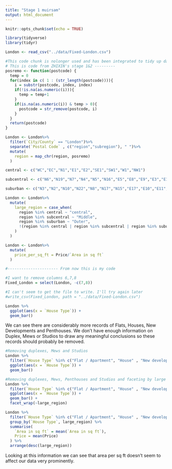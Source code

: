 ```yaml
---
title: "Stage 1 muirsam"
output: html_document
---
```


```r
knitr::opts_chunk$set(echo = TRUE)
```

```r
library(tidyverse)
library(tidyr)
```

```r
London <- read_csv("../data/Fixed-London.csv")
```

```r
#This code chunk is nolonger used and has been integrated to tidy up data r script
# This is code from ZHIXIN's stage 1&2 ---------
posremo <- function(postcode) {
  temp = 0
  for(index in c( 1 : (str_length(postcode)))){
    i = substr(postcode, index, index)
    if(!is.na(as.numeric(i))){
      temp = temp+1
    }
    if(is.na(as.numeric(i)) & temp > 0){
      postcode = str_remove(postcode, i)
    }
  }
  return(postcode)
}

London <- London%>%
  filter(`City/County` == "London")%>%
  separate(`Postal Code` , c("region","subregion"), " ")%>%
  mutate(
    region = map_chr(region, posremo)
  )

central <- c("WC","EC","N1","E1","E2","SE1","SW1","W1","NW1")

subcentral <- c("N6","N19","N7","N4","N5","N16","E5","E8","E9","E3","E14","SE16","SE8","SE14","SE4","SE17","SE15","SE5","SE11","SW4","SW8","SW9","SW11","SW3","SW10","SW5","SW7","W2","W8","W9","W11","NW3","NW5","NW6","NW8")

suburban <- c("N3","N2","N10","N22","N8","N17","N15","E17","E10","E11","E20","E15","E7","E12","E6","E13","E16","SE10","SE7","SE3","SE13","SE6","SE23","SE22","SE24","SE21","SE26","SE27","SW2","SW16","SW12","SW17","SW18","SW6","W6","W14","W12","W10","NW10","NW2","NW11")

London <- London%>%
  mutate(
    large_region = case_when(
      region %in% central ~ "central",
      region %in% subcentral ~ "Middle",
      region %in% suburban ~ "Outer",
      !(region %in% central | region %in% subcentral | region %in% suburban) ~ "Further Outer"
    )
  )

London <- London%>%
  mutate(
    price_per_sq_ft = Price/`Area in sq ft`
  )

#---------------------- From now this is my code

#I want to remove columns 6,7,8
Fixed_London = select(London, -c(7,8))

#I can't seem to get the file to write. I'll try again later
#write_csv(Fixed_London, path = "../data/Fixed-London.csv")


```

```r
London %>%
  ggplot(aes(x = `House Type`)) +
  geom_bar() 
```
We can see there are considerably more records of Flats, Houses, New Developments and Penthouses. We don't have enough information on Duplex, Mews or Studios to draw any meaningful conclusions so these records should probably be removed.


```r
#Removing duplexes, Mews and Studios
London %>%
  filter(`House Type` %in% c("Flat / Apartment", "House" , "New development" , "Penthouse")) %>%
  ggplot(aes(x = `House Type`)) +
  geom_bar() 
```
```r
#Removing duplexes, Mews, Penthouses and Studios and faceting by large region to compare house types (trying to explain how in ZHIXINs plot the further outer region was more expensive then the outer region on average)
London %>%
  filter(`House Type` %in% c("Flat / Apartment", "House" , "New development" )) %>%
  ggplot(aes(x = `House Type`)) +
  geom_bar() +
  facet_wrap(~large_region)


```

```r
London %>%
  filter(`House Type` %in% c("Flat / Apartment", "House" , "New development" )) %>%
  group_by(`House Type`, large_region) %>%
  summarise(
    `Area in sq ft` = mean(`Area in sq ft`),
    Price = mean(Price)
  ) %>%
  arrange(desc(large_region))
```
Looking at this information we can see that area per sq ft doesn't seem to affect our data very prominently.

